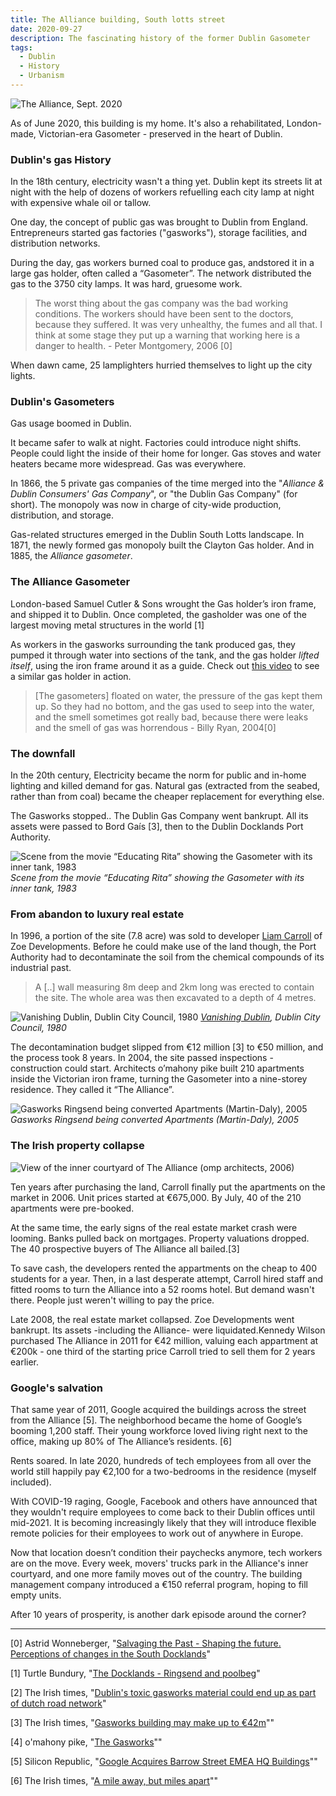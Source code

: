 ```yaml
---
title: The Alliance building, South lotts street
date: 2020-09-27
description: The fascinating history of the former Dublin Gasometer
tags:
  - Dublin
  - History
  - Urbanism
---
```


![The Alliance, Sept. 2020](./alliance_2020.jpg)

As of June 2020, this building is my home. It's also a rehabilitated, London-made, Victorian-era Gasometer - preserved in the heart of Dublin. 

### Dublin's gas History

In the 18th century, electricity wasn't a thing yet. Dublin kept its streets lit at night with the help of dozens of workers  refuelling each city lamp at night with expensive whale oil or tallow.

One day, the concept of public gas was brought to Dublin from England. Entrepreneurs started gas factories ("gasworks"), storage facilities, and distribution networks. 

During the day, gas workers burned coal to produce gas, andstored it in a large gas holder, often called a “Gasometer”. The network distributed the gas to the 3750 city lamps. It was hard, gruesome work.

> The worst thing about the gas company was the bad working
conditions. The workers should have been sent to the doctors, because
they suffered. It was very unhealthy, the fumes and all that. I think at
some stage they put up a warning that working here is a danger to
health. - Peter Montgomery, 2006 [0] 

When dawn came, 25 lamplighters hurried themselves to light up the city lights.

### Dublin's Gasometers

Gas usage boomed in Dublin. 

It became safer to walk at night. Factories could introduce night shifts. People could light the inside of their home for longer. Gas stoves and water heaters became more widespread. Gas was everywhere.

In 1866, the 5 private gas companies of the time merged into the "*Alliance & Dublin Consumers' Gas Company*", or "the Dublin Gas Company" (for short). The monopoly was now in charge of city-wide production, distribution, and storage.

Gas-related structures emerged in the Dublin South Lotts landscape. In 1871, the newly formed gas monopoly built the Clayton Gas holder. And in 1885, the *Alliance gasometer*. 

### The Alliance Gasometer

London-based Samuel Cutler & Sons wrought the Gas holder’s iron frame, and shipped it to Dublin. Once completed, the gasholder was one of the largest moving metal structures in the world [1]

As workers in the gasworks surrounding the tank produced gas, they pumped it through water into sections of the tank, and the gas holder *lifted itself*, using the iron frame around it as a guide. Check out [this video](https://youtu.be/QxCGta_rsUE?t=371) to see a similar gas holder in action.

> [The gasometers] floated on water, the pressure of the gas kept them up. So they had no bottom, and the gas used to seep into the water, and the smell sometimes got really bad, because there were leaks and the smell of gas was horrendous - Billy Ryan, 2004[0] 

### The downfall 

In the 20th century, Electricity became the norm for public and in-home lighting and killed demand for gas. Natural gas  (extracted from the seabed, rather than from coal) became the cheaper replacement for everything else. 

The Gasworks stopped.. The Dublin Gas Company went bankrupt. All its assets were passed to Bord Gaís [3], then to the Dublin Docklands Port Authority.

![Scene from the movie “Educating Rita” showing the Gasometer with its inner tank, 1983](./educating_rita_1983.jpg)
_Scene from the movie “Educating Rita” showing the Gasometer with its inner tank, 1983_

### From abandon to luxury real estate

In 1996, a portion of the site (7.8 acre) was sold to developer [Liam Carroll](https://en.wikipedia.org/wiki/Liam_Carroll_(businessman)) of Zoe Developments. Before he could make use of the land though, the Port Authority had to decontaminate the soil from the chemical compounds of its industrial past.

> A [..] wall measuring 8m deep and 2km long was erected to contain the site. The whole area was then excavated to a depth of 4 metres. 

![Vanishing Dublin, Dublin City Council, 1980](./vanishing_dublin_1980.jpg)
_[Vanishing Dublin](https://www.dublincity.ie/library-galleries1/204?page=5), Dublin City Council, 1980_

The decontamination budget slipped from €12 million [3] to €50 million, and the process took 8 years. In 2004, the site passed inspections - construction could start. 
Architects o’mahony pike built 210 apartments inside the Victorian iron frame, turning the Gasometer into a nine-storey residence. They called it “The Alliance”. 

![Gasworks Ringsend being converted Apartments (Martin-Daly), 2005](./gasworks_ringsend_2005.jpg)
_Gasworks Ringsend being converted Apartments (Martin-Daly), 2005_

### The Irish property collapse

![View of the inner courtyard of The Alliance (omp architects, 2006)](./omp_2006.jpg)

Ten years after purchasing the land, Carroll finally put the apartments on the market in 2006. Unit prices started at €675,000. By July, 40 of the 210 apartments were pre-booked. 

At the same time, the early signs of the real estate market crash were looming. Banks pulled back on mortgages. Property valuations dropped. The 40 prospective buyers of The Alliance all bailed.[3] 

To save cash, the developers rented the appartments on the cheap to 400 students for a year. Then, in a last desperate attempt, Carroll hired staff and fitted rooms to turn the Alliance into a 52 rooms hotel. But demand wasn't there. People just weren't willing to pay the price.  

Late 2008, the real estate market collapsed. Zoe Developments went bankrupt. Its assets -including the Alliance- were liquidated.Kennedy Wilson purchased The Alliance in 2011 for €42 million, valuing each appartment at €200k - one third of the starting price Carroll tried to sell them for 2 years earlier. 


### Google's salvation 

That same year of 2011, Google acquired the buildings across the street from the Alliance [5]. The neighborhood became the home of Google’s booming 1,200 staff. Their young workforce loved living right next to the office, making up 80% of The Alliance’s residents. [6]

Rents soared. In late 2020,  hundreds of tech employees from all over the world still happily pay €2,100 for a two-bedrooms in the residence (myself included). 

With COVID-19 raging, Google, Facebook and others have announced that they wouldn't require employees to come back to their Dublin offices until mid-2021. It is becoming increasingly likely that they will introduce flexible remote policies for their employees to work out of anywhere in Europe. 

Now that location doesn’t condition their paychecks anymore, tech workers are on the move. Every week, movers' trucks park in the Alliance's inner courtyard, and one more family moves out of the country. The building management company introduced a €150 referral program, hoping to fill empty units. 

After 10 years of prosperity, is another dark episode around the corner?

---

[0]  Astrid Wonneberger, "[Salvaging the Past - Shaping the future. Perceptions of changes in the South Docklands](https://www.ethnologie.uni-hamburg.de/pdfs-de/Astrid-Wonneberger/heritage-projekt-docklands-final-version-astridwonneberger.pdf)"

[1] Turtle Bundury, "[The Docklands - Ringsend and poolbeg](https://web.archive.org/web/20130821041013/http://www.turtlebunbury.com/published/published_books/docklands/Ringsend%20&%20Poolbeg/pub_books_docklands_rd_gasholder.html)"

[2] The Irish times, "[Dublin's toxic gasworks material could end up as part of dutch road network](https://www.irishtimes.com/life-and-style/homes-and-property/dublin-s-toxic-gasworks-material-could-end-up-as-part-of-dutch-road-network-1.176289)"

[3] The Irish times, "[Gasworks building may make up to €42m](https://www.irishtimes.com/business/commercial-property/gasworks-building-may-make-up-to-42m-1.603326)""

[4] o'mahony pike, "[The Gasworks](https://omahonypike.ie/projects/gasworks/)""

[5] Silicon Republic, "[Google Acquires Barrow Street EMEA HQ Buildings](https://www.siliconrepublic.com/companies/google-acquires-barrow-street-emea-hq-buildings)""

[6] The Irish times, "[A mile away, but miles apart](https://www.irishtimes.com/news/a-mile-away-but-miles-apart-1.530516)""

